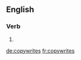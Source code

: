 ==English==

===Verb===
{{head|en|verb form}}

# {{en-third-person singular of|copywrite}}

[[de:copywrites]]
[[fr:copywrites]]